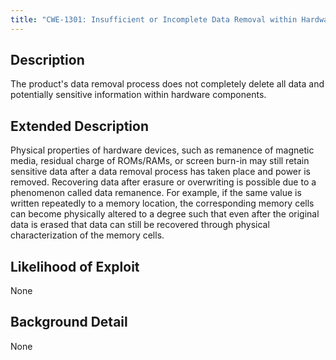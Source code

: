 ```yaml
---
title: "CWE-1301: Insufficient or Incomplete Data Removal within Hardware Component"
---
```


## Description
The product's data removal process does not completely delete all data and potentially sensitive information within hardware components.

## Extended Description

Physical properties of hardware devices, such as remanence of magnetic media, residual charge of ROMs/RAMs, or screen burn-in may still retain sensitive data after a data removal process has taken place and power is removed.
Recovering data after erasure or overwriting is possible due to a phenomenon called data remanence. For example, if the same value is written repeatedly to a memory location, the corresponding memory cells can become physically altered to a degree such that even after the original data is erased that data can still be recovered through physical characterization of the memory cells.


## Likelihood of Exploit
None

## Background Detail
None
        